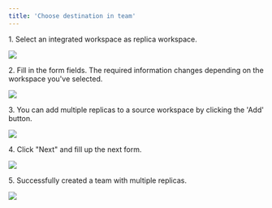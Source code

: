 ```yaml
---
title: 'Choose destination in team'
---
```



1\. Select an integrated workspace as replica workspace.

![](https://ajeuwbhvhr.cloudimg.io/colony-recorder.s3.amazonaws.com/files/2025-04-11/fff27d2b-6975-4d35-901e-4fdeccbaae04/ascreenshot.jpeg?tl_px=164,149&br_px=1541,919&force_format=jpeg&q=100&width=1120.0&wat=1&wat_opacity=0.7&wat_gravity=northwest&wat_url=https://colony-recorder.s3.us-west-1.amazonaws.com/images/watermarks/FB923C_standard.png&wat_pad=700,397)


2\. Fill in the form fields. The required information changes depending on the workspace you've selected.

![](https://ajeuwbhvhr.cloudimg.io/colony-recorder.s3.amazonaws.com/files/2025-04-11/f7f04594-eb09-4be4-a725-58071718ef35/ascreenshot.jpeg?tl_px=164,102&br_px=1541,871&force_format=jpeg&q=100&width=1120.0&wat=1&wat_opacity=0.7&wat_gravity=northwest&wat_url=https://colony-recorder.s3.us-west-1.amazonaws.com/images/watermarks/FB923C_standard.png&wat_pad=1047,276)


3\. You can add multiple replicas to a source workspace by clicking the 'Add' button.

![](https://ajeuwbhvhr.cloudimg.io/colony-recorder.s3.amazonaws.com/files/2025-04-11/d0dc20f8-077e-43d0-9d96-be26e0173a93/ascreenshot.jpeg?tl_px=164,149&br_px=1541,919&force_format=jpeg&q=100&width=1120.0&wat=1&wat_opacity=0.7&wat_gravity=northwest&wat_url=https://colony-recorder.s3.us-west-1.amazonaws.com/images/watermarks/FB923C_standard.png&wat_pad=754,436)


4\. Click "Next" and fill up the next form.

![](https://ajeuwbhvhr.cloudimg.io/colony-recorder.s3.amazonaws.com/files/2025-04-11/59a48033-d138-4324-805e-b03429f630fc/ascreenshot.jpeg?tl_px=164,149&br_px=1541,919&force_format=jpeg&q=100&width=1120.0&wat=1&wat_opacity=0.7&wat_gravity=northwest&wat_url=https://colony-recorder.s3.us-west-1.amazonaws.com/images/watermarks/FB923C_standard.png&wat_pad=857,416)


5\. Successfully created a team with multiple replicas.

![](https://ajeuwbhvhr.cloudimg.io/colony-recorder.s3.amazonaws.com/files/2025-04-11/a4883a74-5372-498a-b592-34d66d006974/ascreenshot.jpeg?tl_px=496,476&br_px=987,751&force_format=jpeg&q=100&width=491&wat_scale=43&wat=1&wat_opacity=0.7&wat_gravity=northwest&wat_url=https://colony-recorder.s3.us-west-1.amazonaws.com/images/watermarks/FB923C_standard.png&wat_pad=189,237)



